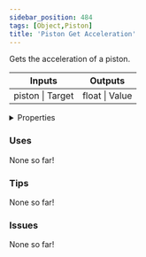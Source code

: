 ```yaml
---
sidebar_position: 484
tags: [Object,Piston]
title: 'Piston Get Acceleration'
---
```


Gets the acceleration of a piston.



<IChip uuid="5e002bc3-c667-441c-8098-4df2f956de5b"/>

<table><thead><tr><th>Inputs</th><th>Outputs</th></tr></thead><tbody><tr><td>piston | Target</td><td>float | Value</td></tr></tbody></table>

<details>
  <summary>Properties</summary>
  <div>
    <div>
    <table>
      <tbody>
        <tr>
          <td>Is beta required?</td>
          <td>No</td>
        </tr>
        <tr>
          <td>Is chip a trolling risk?</td>
          <td>No</td>
        </tr>
        <tr>
          <td>Is chip a role assignment risk?</td>
          <td>No</td>
        </tr>
        <tr>
          <td>Chip UUID</td>
          <td>5e002bc3-c667-441c-8098-4df2f956de5b</td>
        </tr>
        <tr>
          <td>Room availability</td>
          <td>Available everywhere</td>
        </tr>
      </tbody>
    </table>
    </div>
  </div>
</details>

### Uses

None so far!

### Tips

None so far!

### Issues

None so far!